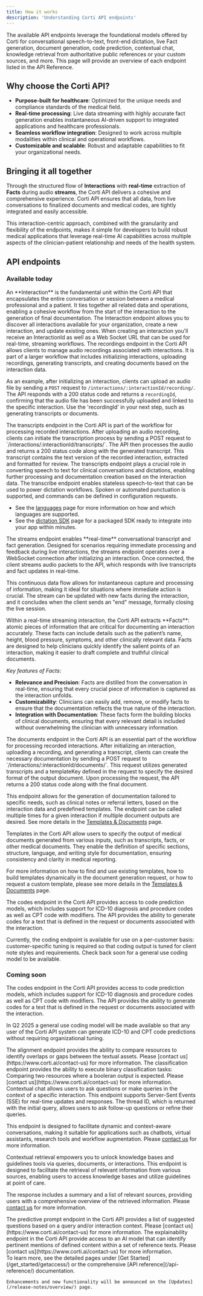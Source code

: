 ```yaml
---
title: How it works
description: 'Understanding Corti API endpoints'
---
```


The available API endpoints leverage the foundational models offered by Corti for conversational speech-to-text, front-end dictation, live Fact generation, document generation, code prediction, contextual chat, knowledge retrieval from authoritative public references or your custom sources, and more. This page will provide an overview of each endpoint listed in the API Reference. 

## Why choose the Corti API?

- **Purpose-built for healthcare**: Optimized for the unique needs and compliance standards of the medical field.
- **Real-time processing**: Live data streaming with highly accurate fact generation enables instantaneous AI-driven support to integrated applications and healthcare professionals.
- **Seamless workflow integration**: Designed to work across multiple modalities within clinical and operational workflows.
- **Customizable and scalable**: Robust and adaptable capabilities to fit your organizational needs.

## Bringing it all together 

Through the structured flow of **Interactions** with **real-time** extraction of **Facts** during audio **streams**, the Corti API delivers a cohesive and comprehensive experience. Corti API ensures that all data, from live conversations to finalized documents and medical codes, are tightly integrated and easily accessible. 

This interaction-centric approach, combined with the granularity and flexibility of the endpoints, makes it simple for developers to build robust medical applications that leverage real-time AI capabilities across multiple aspects of the clinician-patient relationship and needs of the health system. 

## API endpoints 

### Available today 

<AccordionGroup>
<Accordion title="Interactions">
An **Interaction** is the fundamental unit within the Corti API that encapsulates the entire conversation or session between a medical professional and a patient. It ties together all related data and operations, enabling a cohesive workflow from the start of the interaction to the generation of final documentation. The Interaction endpoint allows you to discover all interactions available for your organization, create a new interaction, and update existing ones. When creating an interaction you'll receive an InteractionId as well as a Web Socket URL that can be used for real-time, streaming workflows. 
</Accordion> 

<Accordion title="Recordings">
The recordings endpoint in the Corti API allows clients to manage audio recordings associated with interactions. It is part of a larger workflow that includes initializing interactions, uploading recordings, generating transcripts, and creating documents based on the interaction data.
        
As an example, after initializing an interaction, clients can upload an audio file by sending a `POST` request to `/interactions/:interactionId/recording/`. The API responds with a 200 status code and returns a `recordingId`, confirming that the audio file has been successfully uploaded and linked to the specific interaction. Use the 'recordingId' in your next step, such as generating transcripts or documents. 
</Accordion>

<Accordion title="Transcripts">
The transcripts endpoint in the Corti API is part of the workflow for processing recorded interactions. After uploading an audio recording, clients can initiate the transcription process by sending a POST request to `/interactions/:interactionId/transcripts/`. The API then processes the audio and returns a 200 status code along with the generated transcript. This transcript contains the text version of the recorded interaction, extracted and formatted for review. The transcripts endpoint plays a crucial role in converting speech to text for clinical conversations and dictations, enabling further processing and documentation creation based on the interaction data.
</Accordion>

<Accordion title="Transcribe">
The transcribe endpoint enables stateless speech-to-text that can be used to power dictation workflows. Spoken or automated punctuation is supported, and commands can be defined in configuration requests. 

- See the [languages](/about/languages/) page for more information on how and which languages are supported. 
- See the [dictation SDK](/get_started/dictation-sdk/) page for a packaged SDK ready to integrate into your app within minutes. 
</Accordion>

<Accordion title="Streams">
The streams endpoint enables **real-time** conversational transcript and fact generation. Designed for scenarios requiring immediate processing and feedback during live interactions, the streams endpoint operates over a WebSocket connection after initializing an interaction. Once connected, the client streams audio packets to the API, which responds with live transcripts and fact updates in real-time. 

This continuous data flow allows for instantaneous capture and processing of information, making it ideal for situations where immediate action is crucial. The stream can be updated with new facts during the interaction, and it concludes when the client sends an "end" message, formally closing the live session.
</Accordion>

<Accordion title="Facts">
Within a real-time streaming interaction, the Corti API extracts **Facts**: atomic pieces of information that are critical for documenting an interaction accurately. These facts can include details such as the patient’s name, height, blood pressure, symptoms, and other clinically relevant data. Facts are designed to help clinicians quickly identify the salient points of an interaction, making it easier to draft complete and truthful clinical documents.

_Key features of Facts_:
- **Relevance and Precision**: Facts are distilled from the conversation in real-time, ensuring that every crucial piece of information is captured as the interaction unfolds.
- **Customizability**: Clinicians can easily add, remove, or modify facts to ensure that the documentation reflects the true nature of the interaction.
- **Integration with Documentation**: These facts form the building blocks of clinical documents, ensuring that every relevant detail is included without overwhelming the clinician with unnecessary information.
</Accordion> 

<Accordion title="Documents">
The documents endpoint in the Corti API is an essential part of the workflow for processing recorded interactions. After initializing an interaction, uploading a recording, and generating a transcript, clients can create the necessary documentation by sending a POST request to `/interactions/:interactionId/documents/`. This request utilizes generated transcripts and a templateKey defined in the request to specify the desired format of the output document. Upon processing the request, the API returns a 200 status code along with the final document. 

This endpoint allows for the generation of documentation tailored to specific needs, such as clinical notes or referral letters, based on the interaction data and predefined templates. The endpoint can be called multiple times for a given interaction if multiple document outputs are desired. See more details in the [Templates & Documents](/get_started/templates/) page. 
</Accordion>

<Accordion title="Templates">
Templates in the Corti API allow users to specify the output of medical documents generated from various inputs, such as transcripts, facts, or other medical documents. They enable the definition of specific sections, structure, language, and writing style for documentation, ensuring consistency and clarity in medical reporting. 
        
For more information on how to find and use existing templates, how to build templates dynamically in the document generation request, or how to request a custom template, please see more details in the [Templates & Documents](/get_started/templates/) page. 
</Accordion>

<Accordion title="Codes">
The codes endpoint in the Corti API provides access to code prediction models, which includes support for ICD-10 diagnosis and procedure codes as well as CPT code with modifiers. The API provides the ability to generate codes for a text that is defined in the request or documents associated with the interaction. 

Currently, the coding endpoint is available for use on a per-customer basis: customer-specific tuning is required so that coding output is tuned for client note styles and requirements. Check back soon for a general use coding model to be available. 
</Accordion>

</AccordionGroup>

### Coming soon 
<AccordionGroup>
<Accordion title="Codes">
The codes endpoint in the Corti API provides access to code prediction models, which includes support for ICD-10 diagnosis and procedure codes as well as CPT code with modifiers. The API provides the ability to generate codes for a text that is defined in the request or documents associated with the interaction. 

In Q2 2025 a general use coding model will be made available so that any user of the Corti API system can generate ICD-10 and CPT code predictions without requiring organizational tuning. 
</Accordion>

<Accordion title="Alignment">
The alignment endpoint provides the ability to compare resources to identify overlaps or gaps between the textual assets. Please [contact us](https://www.corti.ai/contact-us) for more information. 
</Accordion>

<Accordion title="Classification">
The classification endpoint provides the ability to execute binary classification tasks: Comparing two resources where a booleran output is expected. Please [contact us](https://www.corti.ai/contact-us) for more information. 
</Accordion>

<Accordion title="Contextual Chat">
Contextual chat allows users to ask questions or make queries in the context of a specific interaction. This endpoint supports Server-Sent Events (SSE) for real-time updates and responses. The thread ID, which is returned with the initial query, allows users to ask follow-up questions or refine their queries. 

This endpoint is designed to facilitate dynamic and context-aware conversations, making it suitable for applications such as chatbots, virtual assistants, research tools and workflow augmentation. Please [contact us](https://www.corti.ai/contact-us) for more information. 
</Accordion>

<Accordion title="Contextual Retrieval">
Contextual retrieval empowers you to unlock knowledge bases and guidelines tools via queries, documents, or interactions. This endpoint is designed to facilitate the retrieval of relevant information from various sources, enabling users to access knowledge bases and utilize guidelines at point of care. 

The response includes a summary and a list of relevant sources, providing users with a comprehensive overview of the retrieved information. Please [contact us](https://www.corti.ai/contact-us) for more information. 
</Accordion>

<Accordion title="Predictive Prompt">
The predictive prompt endpoint in the Corti API provides a list of suggested questions based on a query and/or interaction context. Please [contact us](https://www.corti.ai/contact-us) for more information. 
</Accordion>

<Accordion title="Explainability">
The explainability endpoint in the Corti API provide access to an AI model that can identify pertinent mentions of defined content within a set of reference texts. Please [contact us](https://www.corti.ai/contact-us) for more information. 
</Accordion>

</AccordionGroup> 

<br/>
<Check>
    To learn more, see the detailed pages under [Get Started](/get_started/getaccess/) or the comprehensive [API reference](/api-reference/) documentation. 

    Enhancements and new functionality will be announced on the [Updates](/release-notes/overview/) page. 
</Check>